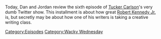 {{DEFAULTSORT:
    #_EPISODE_0824:Tucker, The Man And His Twitter- Episode 3
}}{{Episode
    | title           = Tucker, The Man And His Twitter- Episode 3
    | caption         = Listen to this episode on [https://knowledgefight.libsyn.com/824-tucker-the-man-and-his-twitter-episode-3 Libsyn] [https://open.spotify.com/episode/7rpR2uSSkA0YAVCbtqfMCh Spotify], Read the [[Transcript/824: Tucker, The Man And His Twitter- Episode 3|Unofficial Transcript]]
    | episodeNumber   = 824
    | length          = 01:25:08
    | airDate         = July 3, 2023
    | episodeType     = [[:Category:Wacky Wednesday|Wacky Wednesday]]
    | appearance      = [[Peter Hotez]], [[Tucker Carlson]], [[Robert F. Kennedy Jr.]], [[Donald Trump]], [[Vladimir Putin]], [[Anna Merlin]], [[David Duke]], [[Garrison Keillor]]
    | previousEpisode = [[823: March 1, 2004]]
    | nextEpisode     = [[825: July 5, 2023]]
}}

{{Stub}}

Today, Dan and Jordan review the sixth episode of [[Tucker Carlson]]'s very dumb Twitter show.  This installment is about how great [[Robert Kennedy Jr.]] is, but secretly may be about how one of his writers is taking a creative writing class.

[[Category:Episodes]]
[[Category:Wacky Wednesday]]
